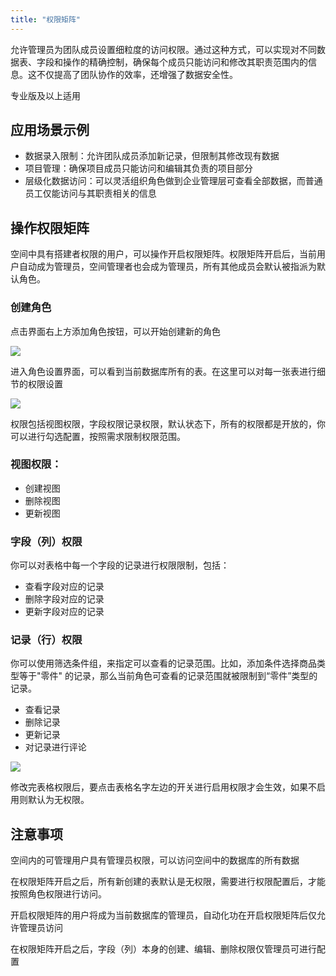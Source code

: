 ```yaml
---
title: "权限矩阵"
---
```


允许管理员为团队成员设置细粒度的访问权限。通过这种方式，可以实现对不同数据表、字段和操作的精确控制，确保每个成员只能访问和修改其职责范围内的信息。这不仅提高了团队协作的效率，还增强了数据安全性。

<Tip>专业版及以上适用</Tip>

## 应用场景示例

* 数据录入限制：允许团队成员添加新记录，但限制其修改现有数据
* 项目管理：确保项目成员只能访问和编辑其负责的项目部分
* 层级化数据访问：可以灵活组织角色做到企业管理层可查看全部数据，而普通员工仅能访问与其职责相关的信息

## 操作权限矩阵

空间中具有搭建者权限的用户，可以操作开启权限矩阵。权限矩阵开启后，当前用户自动成为管理员，空间管理者也会成为管理员，所有其他成员会默认被指派为默认角色。

### 创建角色

点击界面右上方添加角色按钮，可以开始创建新的角色

![](/images/ji-ben-gong-neng/b90d9d992547d624.png)

进入角色设置界面，可以看到当前数据库所有的表。在这里可以对每一张表进行细节的权限设置

![](/images/ji-ben-gong-neng/b002dc35dd24fd78.png)

权限包括视图权限，字段权限记录权限，默认状态下，所有的权限都是开放的，你可以进行勾选配置，按照需求限制权限范围。

### 视图权限：

* 创建视图
* 删除视图
* 更新视图

### 字段（列）权限

你可以对表格中每一个字段的记录进行权限限制，包括：

* 查看字段对应的记录
* 删除字段对应的记录
* 更新字段对应的记录

### 记录（行）权限

你可以使用筛选条件组，来指定可以查看的记录范围。比如，添加条件选择商品类型等于"零件" 的记录，那么当前角色可查看的记录范围就被限制到“零件”类型的记录。

* 查看记录
* 删除记录
* 更新记录
* 对记录进行评论

![](/images/ji-ben-gong-neng/558ba44e472b0f56.png)

修改完表格权限后，要点击表格名字左边的开关进行启用权限才会生效，如果不启用则默认为无权限。

## 注意事项

空间内的可管理用户具有管理员权限，可以访问空间中的数据库的所有数据

在权限矩阵开启之后，所有新创建的表默认是无权限，需要进行权限配置后，才能按照角色权限进行访问。

开启权限矩阵的用户将成为当前数据库的管理员，自动化功在开启权限矩阵后仅允许管理员访问

在权限矩阵开启之后，字段（列）本身的创建、编辑、删除权限仅管理员可进行配置
